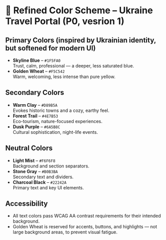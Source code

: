 # 🎨 Refined Color Scheme – Ukraine Travel Portal (P0, vesrion 1)

## Primary Colors (inspired by Ukrainian identity, but softened for modern UI)
- **Skyline Blue** – `#1F5FA0`  
  Trust, calm, professional — a deeper, less saturated blue.
- **Golden Wheat** – `#F5C542`  
  Warm, welcoming, less intense than pure yellow.

## Secondary Colors
- **Warm Clay** – `#D89B5A`  
  Evokes historic towns and a cozy, earthy feel.
- **Forest Trail** – `#4E7B53`  
  Eco-tourism, nature-focused experiences.
- **Dusk Purple** – `#6A5B8C`  
  Cultural sophistication, night-life events.

## Neutral Colors
- **Light Mist** – `#F6F6F8`  
  Background and section separators.
- **Stone Gray** – `#B0B3BA`  
  Secondary text and dividers.
- **Charcoal Black** – `#22242A`  
  Primary text and key UI elements.

## Accessibility
- All text colors pass WCAG AA contrast requirements for their intended background.
- Golden Wheat is reserved for accents, buttons, and highlights — not large background areas, to prevent visual fatigue.